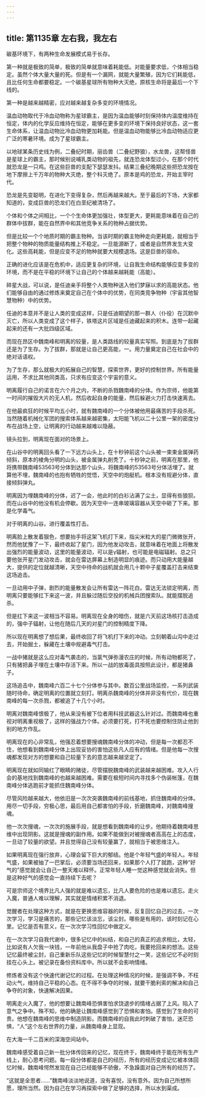 ```yaml
---
---
---
```

title: 第1135章 左右我，我左右
---



碳基环境下，有两种生命发展模式易于长存。

第一种就是极致的简单，极致的简单就意味着耗能低。对能量要求低，个体相当稳定。虽然个体大量大量的死。但是有一个漏网，就能大量繁殖，因为它们耗能低，且比任何生命都要稳定。一个碳基星球所有物种大灭绝，原核生命将是最后一个下线的。

第一种是越来越精密，应对越来越复杂多变的环境情况。

温血动物取代于冷血动物称为星球霸主，是因为温血能够时刻保持体内温度维持在恒定，体内的化学反应维持在恒定，能够在更多变的环境下保持良好状态，这一套生命体系，让温血动物比冷血动物更加耗能。但是温血动物能够比冷血动物适应更广泛的寒暑环境。成为了星球霸主。

以地球某条历史线为例，二叠纪时期，丽齿兽（二叠纪野狼），水龙兽，这帮怪兽是星球上的霸主，那时候别说哺乳类动物的祖先，就连恐龙体型过小，在那个时代就恐龙是一只鸡。在这些巨兽的支配下瑟瑟发抖。结果三叠纪晚期这些把恐龙按在地下摩擦上千万年的物种大灭绝，整个科灭绝了。原本是鸡的恐龙，开始主宰时代。

恐龙是先变聪明，在进化下变得复杂，然后再越来越大。至于最后的下场，大家都知道的，变成巨兽的恐龙们在白垩纪被清场了。

个体和个体之间相比，一个个生命体更加强壮，体型更大，更耗能意味着在自己的群体中拔群，能在自然界中和其他竞争关系的物种占据优势。

但是比较一个个地质时期的霸主物种。当该时期的霸主物种走向更耗能，就相当于把整个物种的物质能量结构推上不稳定。一旦能源断了，或者是自然界发生大变化。这些高耗能，但是应变不足的物种就要大规模退场。这是巨兽的宿命。

正确的进化应该是在危机中，适应更复杂的环境，让自我生命结构能够应变多变的环境，而不是在平稳的环境下让自己的个体越来越耗能（高能）。

碎星大战，可以说，是任迪亲手将整个人类物种送入他们梦寐以求的高能状态。他们能够自由的通过修炼来奠定自己在个体中的优势，在同类竞争物种（宇宙其他智慧物种）中的优势。

任迪的本意并不是让人类的变成这样，只是任迪期望的那一群人（仆役）在沉默中灭亡，所以人类变成了这个样子，铁塔这片区域是任迪藏起来的积木。连带一起藏起来的还有一大批四级区域。

而现在昂区中魏南峰和明离的较量，是人类路线的较量真实写照。到底是为了拔群还是为了生存。为了拔群，那就是让自己更高能，一。用力量奠定自己在社会中的绝对话语权。

为了生存，那么就极大的拓展自己的智慧，探索世界，更好的控制世界。所有能量运用，不求比其他同类高，只求有应变这个宇宙的意义。

明离履行自己的诺言在六个月之内，不断的杀戮魏南峰的分体。作为宗师，他能第一时间的摧毁大片的无人机，然后收起自身的能量，然后躲避火力打击快速离去。

在他最疯狂的时候平均五小时，就有魏南峰的一个分体被他用最痛苦的手段杀死。当然随着机械化军团的搜索体系越来越密集，太阳能飞机以二十公里一架的密度分布在战场上空，让明离的行动越来越难以隐蔽。

镜头拉到，明离现在面对的场景上。

在山谷中的明离回头看了一下远方山头上，在十秒钟前这个山头被一束束金属弹药倾斜，原本的棱角分明的山头，被金属弹丸削秃了。十秒钟之前，明离在那里，他将携带魏南峰53563号分体到达那个山头，将魏南峰的53563号分体活埋了。就算他不埋，魏南峰的也抱有牺牲的觉悟，天空中的炮艇机。根本没有规避分体，直接倾斜弹丸。

明离因为埋魏南峰的分体，迟了一会，他此时的白衫沾满了尘土，显得有些狼狈。而在山谷中的他没有机会停歇。因为天空中一连串玻璃容器从天空中砸了下来。那是化学毒气。

对于明离的山谷。进行覆盖性打击。

明离脸上散发着狠色，想要抬手将这架飞机打下来，指尖米粒大的星门微微张开，然而他犹豫了一下，最终收起了星门，因为他发动攻击，就意味着在地面上将散发出强烈的能量波动，这里的能量波动，可以是γ辐射，也可能是电磁辐射。总之只要他张开星门发动攻击，就会在雷达屏幕上制造明显的痕迹。而只动用大能量越大，提供的定位就越清晰，天空中待命的战机就会用几十颗中子星覆盖打击来结束这场追击。

一旦动用中子弹，剧烈的能量散发会让所有雷达一阵花白。雷达无法锁定明离，而明离只要能够扛下来这一波，并且躲过随后空投的机械兵团搜索队。就能摆脱追杀。

但是扛下来这一波相当不容易。明离现在全身的暗伤，就是六天前这场核打击造成的，强中子辐射，让他在随后几天的对星门的控制精度下降。

所以现在明离想了想后果，最终收回了将飞机打下来的冲动。立刻朝着山沟中走过去，开始掘土，躲藏在土壤中规避毒气打击。

一战中猪就是这么应对毒气袭击的，当氯气弹弥漫农庄的时候，所有动物都死了，只有猪把鼻子埋在土壤中存活下来。所以一战的放毒面具按照此设计，都是猪鼻子。

这场追击中，魏南峰六百二十七个分体参与其中。数百公里战场监控，一系列武装随时待命，确定明离的位置就立刻打。明离杀魏南峰的分体并非没有代价，现在魏南峰的每一次杀戮，都被追了十几个小时。

明离对魏南峰恨极了，他从来没有被下位者用科技武器这么针对过。而魏南峰也重视对明离重视极了，这样的强战力个体。必须要打死，打不死也要控制住防止他到别的地方作乱。

明离现在的心非常乱，他强忍着想要搜魂魏南峰分体的冲动，但是每一次都忍不住，他想看到魏南峰分体上出现妥协的害怕这些凡人应有的情绪。但是他每一次搜魂都发现对方的想要和自己较量下去的意志越来越坚定了。

明离现在就如同输红了眼睛的赌徒，尽管摆脱魏南峰的武装越来越困难。攻入人行会的基地找到魏南峰的也越来越困难。需要在极短时间内寻找多个伪装帐篷，在魏南峰分体逃跑前才能抓住魏南峰分体。

尽管风险越来越大，他依旧是一次次突袭魏南峰的前线基地，抓住魏南峰的分体。用尽一切手段，穷极心思，最后用自己都害怕的手段，折磨魏南峰，对魏南峰搜魂。

他一次次搜魂，一次次的施展手段，就是想看到魏南峰的让步。他期待着魏南峰思维中出现阴影。这就是搜魂的副作用。如果不能做到对被搜魂者高高在上的态度，一旦动了较量的欲望。并且觉得自己没有较量赢了，就相当于被思维注入。

如果明离现在强行放弃，心理会留下巨大的郁结。他是个年轻气盛的年轻人。年轻气盛，如果被抽了一巴掌后，必须要当场还回来，如果那个人打了就跑，这种“好气的”感觉就会让自己一整天难以释怀。正常年轻人睡一觉这种感觉就会消失。但是这种好气的感觉会一直持续下去呢？

可是宗师这个境界比凡人强的就是难以遗忘，比凡人要危险的也是难以遗忘。走火入魔，普通人难以理解，其实就是情绪积累不消退。

觉醒者在处理这种方式，就是在更换思维容器的时候，反复回忆自己的过去，一次次学习，学习是痛苦的，那些记忆该淡忘，该尘封。哪些是有用的，该时刻记在心里。记忆是否有意义，在一次次学习性回忆中做定义。

在一次次学习自我代谢中，很多记忆中的纠结，和自己的真正的追求相比，太轻，比如说有人欠我一块钱，一年前他从我盘子中抢了肉吃，我要抢回来的想法。这些记忆最终被尘封，自己重新乐队这些记忆的时候智慧付之一笑，这些记忆不必时刻挂在心头上。被记录在备份资料库中。所以就不会影响情绪。

修炼者没有这个快速代谢记忆的过程。在处理这种情况的时候，是强调不争，不枉动火气，维持自己平稳的心态。在不得不争夺的时候，就要干脆利索的解决和自己争夺的对象，快速解决因果。

明离走火入魔了，他的想要让魏南峰恐惧害怕求饶退步的情绪占据了上风。陷入了意气之争中。殊不知，他的确是让魏南峰感觉到了恐惧和害怕。感觉到了生命的可贵。他想在魏南峰的思维中制造阴影。而魏南峰的自我此时刺破了害怕，迷茫恐惧，“人”这个左右世界的力量，从魏南峰身上显现。

在大海一千二百米的深海空间站中。

魏南峰感受着自己新一批分体传回来的记忆，现在终于，魏南峰终于能在所有生产线上，耐心思考问题。每一段分体都是自己的经历，所有的经历变成记忆被本体回忆时候，魏南峰愕然发现在自己已经能够不骄傲，不急躁面对自己所有的经历了。

“这就是全思者……”魏南峰淡淡地说道，没有喜悦，没有意外。因为自己所想所愿，理所当然。因为自己在学习再探索中做了足够的选择，所以水到渠成。